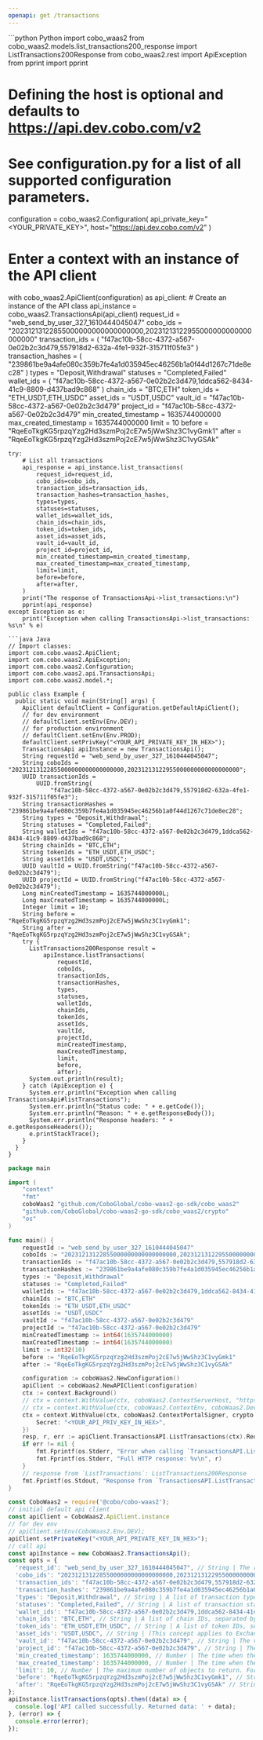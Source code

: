 ```yaml
---
openapi: get /transactions
---
```


<RequestExample>
```python Python
import cobo_waas2
from cobo_waas2.models.list_transactions200_response import ListTransactions200Response
from cobo_waas2.rest import ApiException
from pprint import pprint

# Defining the host is optional and defaults to https://api.dev.cobo.com/v2
# See configuration.py for a list of all supported configuration parameters.
configuration = cobo_waas2.Configuration(
    api_private_key="<YOUR_PRIVATE_KEY>", host="https://api.dev.cobo.com/v2"
)
# Enter a context with an instance of the API client
with cobo_waas2.ApiClient(configuration) as api_client:
    # Create an instance of the API class
    api_instance = cobo_waas2.TransactionsApi(api_client)
    request_id = "web_send_by_user_327_1610444045047"
    cobo_ids = "20231213122855000000000000000000,20231213122955000000000000000000"
    transaction_ids = (
        "f47ac10b-58cc-4372-a567-0e02b2c3d479,557918d2-632a-4fe1-932f-315711f05fe3"
    )
    transaction_hashes = (
        "239861be9a4afe080c359b7fe4a1d035945ec46256b1a0f44d1267c71de8ec28"
    )
    types = "Deposit,Withdrawal"
    statuses = "Completed,Failed"
    wallet_ids = (
        "f47ac10b-58cc-4372-a567-0e02b2c3d479,1ddca562-8434-41c9-8809-d437bad9c868"
    )
    chain_ids = "BTC,ETH"
    token_ids = "ETH_USDT,ETH_USDC"
    asset_ids = "USDT,USDC"
    vault_id = "f47ac10b-58cc-4372-a567-0e02b2c3d479"
    project_id = "f47ac10b-58cc-4372-a567-0e02b2c3d479"
    min_created_timestamp = 1635744000000
    max_created_timestamp = 1635744000000
    limit = 10
    before = "RqeEoTkgKG5rpzqYzg2Hd3szmPoj2cE7w5jWwShz3C1vyGmk1"
    after = "RqeEoTkgKG5rpzqYzg2Hd3szmPoj2cE7w5jWwShz3C1vyGSAk"

    try:
        # List all transactions
        api_response = api_instance.list_transactions(
            request_id=request_id,
            cobo_ids=cobo_ids,
            transaction_ids=transaction_ids,
            transaction_hashes=transaction_hashes,
            types=types,
            statuses=statuses,
            wallet_ids=wallet_ids,
            chain_ids=chain_ids,
            token_ids=token_ids,
            asset_ids=asset_ids,
            vault_id=vault_id,
            project_id=project_id,
            min_created_timestamp=min_created_timestamp,
            max_created_timestamp=max_created_timestamp,
            limit=limit,
            before=before,
            after=after,
        )
        print("The response of TransactionsApi->list_transactions:\n")
        pprint(api_response)
    except Exception as e:
        print("Exception when calling TransactionsApi->list_transactions: %s\n" % e)

```
```java Java
// Import classes:
import com.cobo.waas2.ApiClient;
import com.cobo.waas2.ApiException;
import com.cobo.waas2.Configuration;
import com.cobo.waas2.api.TransactionsApi;
import com.cobo.waas2.model.*;

public class Example {
  public static void main(String[] args) {
    ApiClient defaultClient = Configuration.getDefaultApiClient();
    // for dev environment
    // defaultClient.setEnv(Env.DEV);
    // for production environment
    // defaultClient.setEnv(Env.PROD);
    defaultClient.setPrivKey("<YOUR_API_PRIVATE_KEY_IN_HEX>");
    TransactionsApi apiInstance = new TransactionsApi();
    String requestId = "web_send_by_user_327_1610444045047";
    String coboIds = "20231213122855000000000000000000,20231213122955000000000000000000";
    UUID transactionIds =
        UUID.fromString(
            "f47ac10b-58cc-4372-a567-0e02b2c3d479,557918d2-632a-4fe1-932f-315711f05fe3");
    String transactionHashes = "239861be9a4afe080c359b7fe4a1d035945ec46256b1a0f44d1267c71de8ec28";
    String types = "Deposit,Withdrawal";
    String statuses = "Completed,Failed";
    String walletIds = "f47ac10b-58cc-4372-a567-0e02b2c3d479,1ddca562-8434-41c9-8809-d437bad9c868";
    String chainIds = "BTC,ETH";
    String tokenIds = "ETH_USDT,ETH_USDC";
    String assetIds = "USDT,USDC";
    UUID vaultId = UUID.fromString("f47ac10b-58cc-4372-a567-0e02b2c3d479");
    UUID projectId = UUID.fromString("f47ac10b-58cc-4372-a567-0e02b2c3d479");
    Long minCreatedTimestamp = 1635744000000L;
    Long maxCreatedTimestamp = 1635744000000L;
    Integer limit = 10;
    String before = "RqeEoTkgKG5rpzqYzg2Hd3szmPoj2cE7w5jWwShz3C1vyGmk1";
    String after = "RqeEoTkgKG5rpzqYzg2Hd3szmPoj2cE7w5jWwShz3C1vyGSAk";
    try {
      ListTransactions200Response result =
          apiInstance.listTransactions(
              requestId,
              coboIds,
              transactionIds,
              transactionHashes,
              types,
              statuses,
              walletIds,
              chainIds,
              tokenIds,
              assetIds,
              vaultId,
              projectId,
              minCreatedTimestamp,
              maxCreatedTimestamp,
              limit,
              before,
              after);
      System.out.println(result);
    } catch (ApiException e) {
      System.err.println("Exception when calling TransactionsApi#listTransactions");
      System.err.println("Status code: " + e.getCode());
      System.err.println("Reason: " + e.getResponseBody());
      System.err.println("Response headers: " + e.getResponseHeaders());
      e.printStackTrace();
    }
  }
}

```
```go Go
package main

import (
	"context"
	"fmt"
	coboWaas2 "github.com/CoboGlobal/cobo-waas2-go-sdk/cobo_waas2"
	"github.com/CoboGlobal/cobo-waas2-go-sdk/cobo_waas2/crypto"
	"os"
)

func main() {
	requestId := "web_send_by_user_327_1610444045047"                                             // string | The request ID that is used to track a transaction request. The request ID is provided by you and must be unique within your organization. (optional)
	coboIds := "20231213122855000000000000000000,20231213122955000000000000000000"                // string | A list of Cobo IDs, separated by comma. A Cobo ID can be used to track a transaction. (optional)
	transactionIds := "f47ac10b-58cc-4372-a567-0e02b2c3d479,557918d2-632a-4fe1-932f-315711f05fe3" // string | A list of transaction IDs, separated by comma. (optional)
	transactionHashes := "239861be9a4afe080c359b7fe4a1d035945ec46256b1a0f44d1267c71de8ec28"       // string | A list of transaction hashes, separated by comma. (optional)
	types := "Deposit,Withdrawal"                                                                 // string | A list of transaction types, separated by comma. Possible values include:    - `Deposit`: A deposit transaction.   - `Withdrawal`: A withdrawal transaction.   - `ContractCall`: A transaction that interacts with a smart contract.   - `MessageSign`: A transaction that signs a message.    - `ExternalSafeTx`: A transaction to a Smart Contract Wallet (Safe{Wallet}) that requires one or multiple signatures to be executed.  (optional)
	statuses := "Completed,Failed"                                                                // string | A list of transaction statuses, separated by comma. Possible values include:    - `Submitted`: The transaction is submitted.   - `PendingScreening`: The transaction is pending screening by Risk Control.    - `PendingAuthorization`: The transaction is pending approvals.   - `PendingSignature`: The transaction is pending signature.    - `Broadcasting`: The transaction is being broadcast.   - `Confirming`: The transaction is waiting for the required number of confirmations.   - `Completed`: The transaction is completed.   - `Failed`: The transaction failed.   - `Rejected`: The transaction is rejected.   - `Pending`: The transaction is waiting to be included in the next block of the blockchain.  (optional)
	walletIds := "f47ac10b-58cc-4372-a567-0e02b2c3d479,1ddca562-8434-41c9-8809-d437bad9c868"      // string | A list of wallet IDs, separated by comma. (optional)
	chainIds := "BTC,ETH"                                                                         // string | A list of chain IDs, separated by comma. The chain ID is the unique identifier of a blockchain. You can retrieve the IDs of all the chains you can use by calling [List enabled chains](/v2/api-references/wallets/list-enabled-chains). (optional)
	tokenIds := "ETH_USDT,ETH_USDC"                                                               // string | A list of token IDs, separated by comma. The token ID is the unique identifier of a token. You can retrieve the IDs of all the tokens you can use by calling [List enabled tokens](/v2/api-references/wallets/list-enabled-tokens). (optional)
	assetIds := "USDT,USDC"                                                                       // string | (This concept applies to Exchange Wallets only) A list of asset IDs, separated by comma. An asset ID is the unique identifier of the asset held within your linked exchange account. (optional)
	vaultId := "f47ac10b-58cc-4372-a567-0e02b2c3d479"                                             // string | The vault ID, which you can retrieve by calling [List all vaults](/v2/api-references/wallets--mpc-wallets/list-all-vaults). (optional)
	projectId := "f47ac10b-58cc-4372-a567-0e02b2c3d479"                                           // string | The project ID, which you can retrieve by calling [List all projects](/v2/api-references/wallets--mpc-wallets/list-all-projects).  (optional)
	minCreatedTimestamp := int64(1635744000000)                                                   // int64 | The time when the transaction was created, in Unix timestamp format, measured in milliseconds. You can use this parameter to filter transactions created on or after the specified time. (optional)
	maxCreatedTimestamp := int64(1635744000000)                                                   // int64 | The time when the transaction was created, in Unix timestamp format, measured in milliseconds. You can use this parameter to filter transactions created on or before the specified time. (optional)
	limit := int32(10)                                                                            // int32 | The maximum number of objects to return. For most operations, the value range is [1, 50]. (optional) (default to 10)
	before := "RqeEoTkgKG5rpzqYzg2Hd3szmPoj2cE7w5jWwShz3C1vyGmk1"                                 // string | An object ID that serves as a starting point for retrieving data in reverse chronological order. For example, if you specify `before` as `RqeEoTkgKG5rpzqYzg2Hd3szmPoj2cE7w5jWwShz3C1vyGmk1`, the request will retrieve a list of data objects that end before the object with the object ID `RqeEoTkgKG5rpzqYzg2Hd3szmPoj2cE7w5jWwShz3C1vyGmk1`. You can set this parameter to the value of `pagination.before` in the response of the previous request.  - If you set both `after` and `before`, an error will occur.  - If you leave both `before` and `after` empty, the first page of data is returned.  - If you set `before` to `infinity`, the last page of data is returned.  (optional)
	after := "RqeEoTkgKG5rpzqYzg2Hd3szmPoj2cE7w5jWwShz3C1vyGSAk"                                  // string | An object ID that acts as a starting point for retrieving data in chronological order. For example, if you specify `after` as `RqeEoTkgKG5rpzqYzg2Hd3szmPoj2cE7w5jWwShz3C1vyGSAk`, the request will retrieve a list of data objects that start after the object with the object ID `RqeEoTkgKG5rpzqYzg2Hd3szmPoj2cE7w5jWwShz3C1vyGSAk`. You can set this parameter to the value of `pagination.after` in the response of the previous request.  - If you set both `after` and `before`, an error will occur.  - If you leave both `before` and `after` empty, the first page of data is returned.  (optional)

	configuration := coboWaas2.NewConfiguration()
	apiClient := coboWaas2.NewAPIClient(configuration)
	ctx := context.Background()
	// ctx = context.WithValue(ctx, coboWaas2.ContextServerHost, "https://api[.xxx].cobo.com/v2")
	// ctx = context.WithValue(ctx, coboWaas2.ContextEnv, coboWaas2.DevEnv)
	ctx = context.WithValue(ctx, coboWaas2.ContextPortalSigner, crypto.Ed25519Signer{
		Secret: "<YOUR_API_PRIV_KEY_IN_HEX>",
	})
	resp, r, err := apiClient.TransactionsAPI.ListTransactions(ctx).RequestId(requestId).CoboIds(coboIds).TransactionIds(transactionIds).TransactionHashes(transactionHashes).Types(types).Statuses(statuses).WalletIds(walletIds).ChainIds(chainIds).TokenIds(tokenIds).AssetIds(assetIds).VaultId(vaultId).ProjectId(projectId).MinCreatedTimestamp(minCreatedTimestamp).MaxCreatedTimestamp(maxCreatedTimestamp).Limit(limit).Before(before).After(after).Execute()
	if err != nil {
		fmt.Fprintf(os.Stderr, "Error when calling `TransactionsAPI.ListTransactions``: %v\n", err)
		fmt.Fprintf(os.Stderr, "Full HTTP response: %v\n", r)
	}
	// response from `ListTransactions`: ListTransactions200Response
	fmt.Fprintf(os.Stdout, "Response from `TransactionsAPI.ListTransactions`: %v\n", resp)
}

```
```javascript JavaScript
const CoboWaas2 = require('@cobo/cobo-waas2');
// initial default api client
const apiClient = CoboWaas2.ApiClient.instance
// for dev env
// apiClient.setEnv(CoboWaas2.Env.DEV);
apiClient.setPrivateKey("<YOUR_API_PRIVATE_KEY_IN_HEX>");
// call api
const apiInstance = new CoboWaas2.TransactionsApi();
const opts = {
  'request_id': "web_send_by_user_327_1610444045047", // String | The request ID that is used to track a transaction request. The request ID is provided by you and must be unique within your organization.
  'cobo_ids': "20231213122855000000000000000000,20231213122955000000000000000000", // String | A list of Cobo IDs, separated by comma. A Cobo ID can be used to track a transaction.
  'transaction_ids': "f47ac10b-58cc-4372-a567-0e02b2c3d479,557918d2-632a-4fe1-932f-315711f05fe3", // String | A list of transaction IDs, separated by comma.
  'transaction_hashes': "239861be9a4afe080c359b7fe4a1d035945ec46256b1a0f44d1267c71de8ec28", // String | A list of transaction hashes, separated by comma.
  'types': "Deposit,Withdrawal", // String | A list of transaction types, separated by comma. Possible values include:    - `Deposit`: A deposit transaction.   - `Withdrawal`: A withdrawal transaction.   - `ContractCall`: A transaction that interacts with a smart contract.   - `MessageSign`: A transaction that signs a message.    - `ExternalSafeTx`: A transaction to a Smart Contract Wallet (Safe{Wallet}) that requires one or multiple signatures to be executed. 
  'statuses': "Completed,Failed", // String | A list of transaction statuses, separated by comma. Possible values include:    - `Submitted`: The transaction is submitted.   - `PendingScreening`: The transaction is pending screening by Risk Control.    - `PendingAuthorization`: The transaction is pending approvals.   - `PendingSignature`: The transaction is pending signature.    - `Broadcasting`: The transaction is being broadcast.   - `Confirming`: The transaction is waiting for the required number of confirmations.   - `Completed`: The transaction is completed.   - `Failed`: The transaction failed.   - `Rejected`: The transaction is rejected.   - `Pending`: The transaction is waiting to be included in the next block of the blockchain. 
  'wallet_ids': "f47ac10b-58cc-4372-a567-0e02b2c3d479,1ddca562-8434-41c9-8809-d437bad9c868", // String | A list of wallet IDs, separated by comma.
  'chain_ids': "BTC,ETH", // String | A list of chain IDs, separated by comma. The chain ID is the unique identifier of a blockchain. You can retrieve the IDs of all the chains you can use by calling [List enabled chains](/v2/api-references/wallets/list-enabled-chains).
  'token_ids': "ETH_USDT,ETH_USDC", // String | A list of token IDs, separated by comma. The token ID is the unique identifier of a token. You can retrieve the IDs of all the tokens you can use by calling [List enabled tokens](/v2/api-references/wallets/list-enabled-tokens).
  'asset_ids': "USDT,USDC", // String | (This concept applies to Exchange Wallets only) A list of asset IDs, separated by comma. An asset ID is the unique identifier of the asset held within your linked exchange account.
  'vault_id': "f47ac10b-58cc-4372-a567-0e02b2c3d479", // String | The vault ID, which you can retrieve by calling [List all vaults](/v2/api-references/wallets--mpc-wallets/list-all-vaults).
  'project_id': "f47ac10b-58cc-4372-a567-0e02b2c3d479", // String | The project ID, which you can retrieve by calling [List all projects](/v2/api-references/wallets--mpc-wallets/list-all-projects). 
  'min_created_timestamp': 1635744000000, // Number | The time when the transaction was created, in Unix timestamp format, measured in milliseconds. You can use this parameter to filter transactions created on or after the specified time.
  'max_created_timestamp': 1635744000000, // Number | The time when the transaction was created, in Unix timestamp format, measured in milliseconds. You can use this parameter to filter transactions created on or before the specified time.
  'limit': 10, // Number | The maximum number of objects to return. For most operations, the value range is [1, 50].
  'before': "RqeEoTkgKG5rpzqYzg2Hd3szmPoj2cE7w5jWwShz3C1vyGmk1", // String | An object ID that serves as a starting point for retrieving data in reverse chronological order. For example, if you specify `before` as `RqeEoTkgKG5rpzqYzg2Hd3szmPoj2cE7w5jWwShz3C1vyGmk1`, the request will retrieve a list of data objects that end before the object with the object ID `RqeEoTkgKG5rpzqYzg2Hd3szmPoj2cE7w5jWwShz3C1vyGmk1`. You can set this parameter to the value of `pagination.before` in the response of the previous request.  - If you set both `after` and `before`, an error will occur.  - If you leave both `before` and `after` empty, the first page of data is returned.  - If you set `before` to `infinity`, the last page of data is returned. 
  'after': "RqeEoTkgKG5rpzqYzg2Hd3szmPoj2cE7w5jWwShz3C1vyGSAk" // String | An object ID that acts as a starting point for retrieving data in chronological order. For example, if you specify `after` as `RqeEoTkgKG5rpzqYzg2Hd3szmPoj2cE7w5jWwShz3C1vyGSAk`, the request will retrieve a list of data objects that start after the object with the object ID `RqeEoTkgKG5rpzqYzg2Hd3szmPoj2cE7w5jWwShz3C1vyGSAk`. You can set this parameter to the value of `pagination.after` in the response of the previous request.  - If you set both `after` and `before`, an error will occur.  - If you leave both `before` and `after` empty, the first page of data is returned. 
};
apiInstance.listTransactions(opts).then((data) => {
  console.log('API called successfully. Returned data: ' + data);
}, (error) => {
  console.error(error);
});
```
</RequestExample>